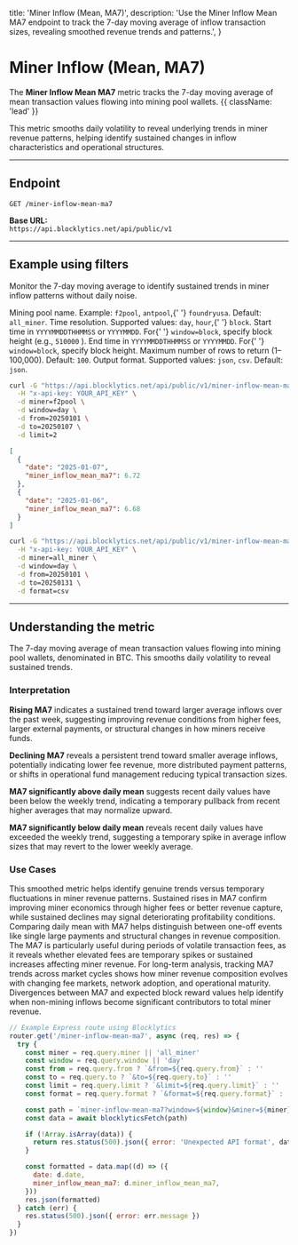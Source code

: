   title: 'Miner Inflow (Mean, MA7)',
  description:
    'Use the Miner Inflow Mean MA7 endpoint to track the 7-day moving average of inflow transaction sizes, revealing smoothed revenue trends and patterns.',
}

# Miner Inflow (Mean, MA7)

The **Miner Inflow Mean MA7** metric tracks the 7-day moving average of mean transaction values flowing into mining pool wallets. {{ className: 'lead' }}

This metric smooths daily volatility to reveal underlying trends in miner revenue patterns, helping identify sustained changes in inflow characteristics and operational structures.

---

## Endpoint

`GET /miner-inflow-mean-ma7`

**Base URL:**  
`https://api.blocklytics.net/api/public/v1`

---

## Example using filters

<Row>
  <Col>

Monitor the 7-day moving average to identify sustained trends in miner inflow patterns without daily noise.

<Properties>
  <Property name="miner" type="string">
    Mining pool name. Example: <code>f2pool</code>, <code>antpool</code>,{' '}
    <code>foundryusa</code>. Default: <code>all_miner</code>.
  </Property>
  <Property name="window" type="string">
    Time resolution. Supported values: <code>day</code>, <code>hour</code>,{' '}
    <code>block</code>.
  </Property>
  <Property name="from" type="string">
    Start time in <code>YYYYMMDDTHHMMSS</code> or <code>YYYYMMDD</code>. For{' '}
    <code>window=block</code>, specify block height (e.g., <code>510000</code>
    ).
  </Property>
  <Property name="to" type="string">
    End time in <code>YYYYMMDDTHHMMSS</code> or <code>YYYYMMDD</code>. For{' '}
    <code>window=block</code>, specify block height.
  </Property>
  <Property name="limit" type="integer">
    Maximum number of rows to return (1–100,000). Default: <code>100</code>.
  </Property>
  <Property name="format" type="string">
    Output format. Supported values: <code>json</code>, <code>csv</code>.
    Default: <code>json</code>.
  </Property>
</Properties>

  </Col>
  <Col>

```bash {title="Requesting Miner Inflow Mean MA7 data"}
curl -G "https://api.blocklytics.net/api/public/v1/miner-inflow-mean-ma7" \
  -H "x-api-key: YOUR_API_KEY" \
  -d miner=f2pool \
  -d window=day \
  -d from=20250101 \
  -d to=20250107 \
  -d limit=2
```

```json {title="Sample JSON response"}
[
  {
    "date": "2025-01-07",
    "miner_inflow_mean_ma7": 6.72
  },
  {
    "date": "2025-01-06",
    "miner_inflow_mean_ma7": 6.68
  }
]
```

```bash {title="Exporting as CSV"}
curl -G "https://api.blocklytics.net/api/public/v1/miner-inflow-mean-ma7" \
  -H "x-api-key: YOUR_API_KEY" \
  -d miner=all_miner \
  -d window=day \
  -d from=20250101 \
  -d to=20250131 \
  -d format=csv
```

  </Col>
</Row>

---

## Understanding the metric

<Row>
  <Col>

<Properties>
  <Property name="miner_inflow_mean_ma7" type="number">
    The 7-day moving average of mean transaction values flowing into mining pool
    wallets, denominated in BTC. This smooths daily volatility to reveal
    sustained trends.
  </Property>
</Properties>

### Interpretation

**Rising MA7** indicates a sustained trend toward larger average inflows over the past week, suggesting improving revenue conditions from higher fees, larger external payments, or structural changes in how miners receive funds.

**Declining MA7** reveals a persistent trend toward smaller average inflows, potentially indicating lower fee revenue, more distributed payment patterns, or shifts in operational fund management reducing typical transaction sizes.

**MA7 significantly above daily mean** suggests recent daily values have been below the weekly trend, indicating a temporary pullback from recent higher averages that may normalize upward.

**MA7 significantly below daily mean** reveals recent daily values have exceeded the weekly trend, suggesting a temporary spike in average inflow sizes that may revert to the lower weekly average.

### Use Cases

This smoothed metric helps identify genuine trends versus temporary fluctuations in miner revenue patterns. Sustained rises in MA7 confirm improving miner economics through higher fees or better revenue capture, while sustained declines may signal deteriorating profitability conditions. Comparing daily mean with MA7 helps distinguish between one-off events like single large payments and structural changes in revenue composition. The MA7 is particularly useful during periods of volatile transaction fees, as it reveals whether elevated fees are temporary spikes or sustained increases affecting miner revenue. For long-term analysis, tracking MA7 trends across market cycles shows how miner revenue composition evolves with changing fee markets, network adoption, and operational maturity. Divergences between MA7 and expected block reward values help identify when non-mining inflows become significant contributors to total miner revenue.

  </Col>
  <Col>

```js {title="Node.js (Express) example"}
// Example Express route using Blocklytics
router.get('/miner-inflow-mean-ma7', async (req, res) => {
  try {
    const miner = req.query.miner || 'all_miner'
    const window = req.query.window || 'day'
    const from = req.query.from ? `&from=${req.query.from}` : ''
    const to = req.query.to ? `&to=${req.query.to}` : ''
    const limit = req.query.limit ? `&limit=${req.query.limit}` : ''
    const format = req.query.format ? `&format=${req.query.format}` : ''

    const path = `miner-inflow-mean-ma7?window=${window}&miner=${miner}${from}${to}${limit}${format}`
    const data = await blocklyticsFetch(path)

    if (!Array.isArray(data)) {
      return res.status(500).json({ error: 'Unexpected API format', data })
    }

    const formatted = data.map((d) => ({
      date: d.date,
      miner_inflow_mean_ma7: d.miner_inflow_mean_ma7,
    }))
    res.json(formatted)
  } catch (err) {
    res.status(500).json({ error: err.message })
  }
})
```

  </Col>
</Row>
